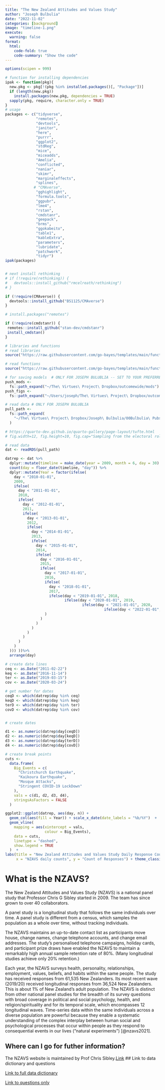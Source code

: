 ```yaml
---
title: "The New Zealand Attitudes and Values Study"
author: "Joseph Bulbulia"
date: "2022-11-02"
categories: [background]
image: "timeline-1.png"
execute:
  warning: false
format:
  html:
    code-fold: true
    code-summary: "Show the code"
---
```

  

```r
options(scipen = 999)

# function for installing dependencies
ipak <- function(pkg){
  new.pkg <- pkg[!(pkg %in% installed.packages()[, "Package"])]
  if (length(new.pkg))
    install.packages(new.pkg, dependencies = TRUE)
  sapply(pkg, require, character.only = TRUE)
}
# usage
packages <- c("tidyverse",
              "remotes",
              "devtools",
              "janitor",
              "here",
              "purrr",
              "ggplot2",
              "stdReg",
              "mice",
              "miceadds",
              "Amelia",
              "conflicted",
              "naniar",
              "skimr",
              "marginaleffects",
              "splines",
             # "CMAverse",
              "gghighlight",
              "formula.tools",
              "ggpubr",
              "lme4",
              "rstan",
              "cmdstanr",
              "geepack",
              "brms",
              "ggokabeito",
              "table1",
              "kableExtra",
              "parameters",
              "lubridate",
              "patchwork",
              "tidyr")
ipak(packages)


# next install rethinking
# if (!require(rethinking)) {
#   devtools::install_github("rmcelreath/rethinking")
# }

if (!require(CMAverse)) {
  devtools::install_github("BS1125/CMAverse")
}

# install.packages("remotes")

if (!require(cmdstanr)) {
 remotes::install_github("stan-dev/cmdstanr")
 install_cmdstan() 
}
```

```r
# libraries and functions
# read libraries
source("https://raw.githubusercontent.com/go-bayes/templates/main/functions/libs.R")

# read functions
source("https://raw.githubusercontent.com/go-bayes/templates/main/functions/funs.R")

# for saving models  # ONLY FOR JOSEPH BULUBLIA -- SET TO YOUR PREFERRED FOLDERS
push_mods <-
  fs::path_expand("~/The\ Virtues\ Project\ Dropbox/outcomewide/mods")
push_figs <-
  fs::path_expand("~/Users/joseph/The\ Virtues\ Project\ Dropbox/outcomewide/figs")

# read data # ONLY FOR JOSEPH BULUBLIA
pull_path <-
  fs::path_expand(
    "~/The\ Virtues\ Project\ Dropbox/Joseph\ Bulbulia/00Bulbulia\ Pubs/2021/DATA/ldf.5"
  )
```

```r
# https://quarto-dev.github.io/quarto-gallery/page-layout/tufte.html
# fig.width=12, fig.height=10, fig.cap="Sampling from the electoral rol combines with repeated measures within the same people across New Zealand's social diversity to enable robust inference about stability and change in attitudes and values across New Zealand over time.", layout = "l-body-outset", cache = TRUE

# read data
dat <- readRDS(pull_path)

datrep <- dat %>%
  dplyr::mutate(timeline = make_date(year = 2009, month = 6, day = 30) + TSCORE) %>%
  count(day = floor_date(timeline, "day")) %>%
  dplyr::mutate(Year = factor(ifelse(
    day < "2010-01-01",
    2009,
    ifelse(
      day < "2011-01-01",
      2010,
      ifelse(
        day < "2012-01-01",
        2011,
        ifelse(
          day < "2013-01-01",
          2012,
          ifelse(
            day < "2014-01-01",
            2013,
            ifelse(
              day < "2015-01-01",
              2014,
              ifelse(
                day < "2016-01-01",
                2015,
                ifelse(
                  day < "2017-01-01",
                  2016,
                  ifelse(
                    day < "2018-01-01",
                    2017,
                    ifelse(day < "2019-01-01", 2018,
                           ifelse(day < "2020-01-01", 2019, 
                                   ifelse(day < "2021-01-01", 2020, 
                                             ifelse(day < "2022-01-01", 2021,2022))
                  )
                )
              )
            )
          )
        )
      )
    )
  ))) ))%>%
  arrange(day)

# create date lines
ceq <- as.Date("2011-02-22")
keq <- as.Date("2016-11-14")
ter <- as.Date("2019-03-15")
cov <- as.Date("2020-03-24")

# get number for dates
ceqD <- which(datrep$day %in% ceq)
keqD <- which(datrep$day %in% keq)
terD <- which(datrep$day %in% ter)
covD <- which(datrep$day %in% cov)


# create dates

d1 <- as.numeric(datrep$day[ceqD])
d2 <- as.numeric(datrep$day[keqD])
d3 <- as.numeric(datrep$day[terD])
d4 <- as.numeric(datrep$day[covD])

# create break points
cuts <-
  data.frame(
    Big_Events = c(
      "Christchurch Earthquake",
      "Kaikoura Earthquake",
      "Mosque Attacks",
      "Stringent COVID-19 LockDown"
    ),
    vals = c(d1, d2, d3, d4),
    stringsAsFactors = FALSE
  )

ggplot2::ggplot(datrep, aes(day, n)) +
  geom_col(aes(fill = Year)) + scale_x_date(date_labels = "%b/%Y")  +
  geom_vline(
    mapping = aes(xintercept = vals,
                  colour = Big_Events),
    data = cuts,
    linetype = "dashed",
    show.legend = TRUE
  )  +
labs(title = "New Zealand Attitudes and Values Study Daily Response Counts\n Years 2009-2020; N = 61,535",
     x = "NZAVS daily counts", y = "Count of Responses") + theme_classic()  +  scale_fill_viridis_d() + theme(legend.position = "top")

```
  



# What is the NZAVS? 

The New Zealand Attitudes and Values Study (NZAVS) is a national panel study that Professor Chris G Sibley started in 2009. The team has since grown to over 40 collaborators.

A panel study is a longitudinal study that follows the same individuals over time. A panel study is different from a census, which samples the population as a whole over time, without tracking individuals. 

The NZAVS  maintains an up-to-date contact list as participants move house, change names, change telephone accounts, and change email addresses. The study's personalised telephone campaigns, holiday cards, and participant prize draws have enabled the NZAVS to maintain a remarkably high annual sample retention rate of 80%. (Many longitudinal studies achieve only 20% retention.)

Each year, the NZAVS surveys health, personality, relationships, employment, values, beliefs, and habits within the same people. The study has received responses from 61,535 New Zealanders. Its most recent wave (2019/20) received longitudinal responses from 36,524 New Zealanders. This is about 1\% of New Zealand's adult population. The NZAVS is distinct from other national panel studies for the breadth of its survey questions with broad coverage in political and social psychology, health, and religion/spirituality and for its temporal scale, which encompasses 12 longitudinal waves. Time-series data within the same individuals across a diverse population are powerful because they enable a systematic understanding of the complex interplay between human social and psychological processes that occur within people as they respond to consequential events in our lives ("natural experiments") [@nzavs2021]. 

<!-- The NZAVS is distinct from other panel studies for the breadth of its survey questions that were purposely crafted to investigate what makes life good, and what imperils these goods, -->
  
  
  
## Where can I go for futher information? 

The NZAVS website is maintained by Prof Chris Sibley.[Link](https://www.psych.auckland.ac.nz/en/about/new-zealand-attitudes-and-values-study.html)
## Link to data dictionary and questions
  
  [Link to full data dictionary](https://dl.dropboxusercontent.com/s/but0pz9h4jdpy6f/NZAVS-Technical-Documents-e02-Data-Dictionary.xlsx?dl=0)

[Link to questions only](https://dl.dropboxusercontent.com/s/cv256sbjal4ucvo/nzavs-data-dictionary.htm?dl=0)


